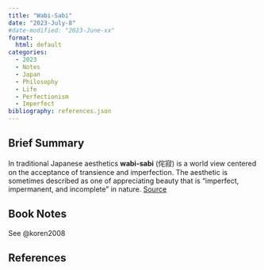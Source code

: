 ```yaml
---
title: "Wabi-Sabi"
date: "2023-July-8"
#date-modified: "2023-June-xx"
format: 
  html: default
categories:
  - 2023
  - Notes
  - Japan
  - Philosophy
  - Life
  - Perfectionism
  - Imperfect
bibliography: references.json
---
```


## Brief Summary

In traditional Japanese aesthetics **wabi-sabi** (侘寂) is a world view centered on the acceptance of transience and imperfection. The aesthetic is sometimes described as one of appreciating beauty that is "imperfect, impermanent, and incomplete" in nature. [Source](https://en.wikipedia.org/wiki/Wabi-sabi)

## Book Notes

See @koren2008

## References
